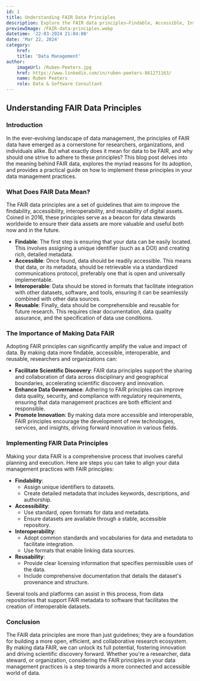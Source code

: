 ```yaml
---
id: 1
title: Understanding FAIR Data Principles
description: Explore the FAIR data principles—Findable, Accessible, Interoperable, Reusable—and their critical role in enhancing data management, fostering innovation, and accelerating scientific discovery in our latest guide for researchers and organizations.
previewImage: /FAIR-data-principles.webp
datetime: '22-03-2024 21:04:00'
date: 'Mar 22, 2024'
category:
    href: 
    title: 'Data Management'
author:
    imageUrl: /Ruben-Peeters.jpg
    href: https://www.linkedin.com/in/ruben-peeters-861271163/
    name: Ruben Peeters
    role: Data & Software Consultant
---
```




## Understanding FAIR Data Principles

### Introduction

In the ever-evolving landscape of data management, the principles of FAIR data have emerged as a cornerstone for researchers, organizations, and individuals alike. But what exactly does it mean for data to be FAIR, and why should one strive to adhere to these principles? This blog post delves into the meaning behind FAIR data, explores the myriad reasons for its adoption, and provides a practical guide on how to implement these principles in your data management practices.

### What Does FAIR Data Mean?

The FAIR data principles are a set of guidelines that aim to improve the findability, accessibility, interoperability, and reusability of digital assets. Coined in 2016, these principles serve as a beacon for data stewards worldwide to ensure their data assets are more valuable and useful both now and in the future.

- **Findable**: The first step is ensuring that your data can be easily located. This involves assigning a unique identifier (such as a DOI) and creating rich, detailed metadata.
- **Accessible**: Once found, data should be readily accessible. This means that data, or its metadata, should be retrievable via a standardized communications protocol, preferably one that is open and universally implementable.
- **Interoperable**: Data should be stored in formats that facilitate integration with other datasets, software, and tools, ensuring it can be seamlessly combined with other data sources.
- **Reusable**: Finally, data should be comprehensible and reusable for future research. This requires clear documentation, data quality assurance, and the specification of data use conditions.

### The Importance of Making Data FAIR

Adopting FAIR principles can significantly amplify the value and impact of data. By making data more findable, accessible, interoperable, and reusable, researchers and organizations can:

- **Facilitate Scientific Discovery**: FAIR data principles support the sharing and collaboration of data across disciplinary and geographical boundaries, accelerating scientific discovery and innovation.
- **Enhance Data Governance**: Adhering to FAIR principles can improve data quality, security, and compliance with regulatory requirements, ensuring that data management practices are both efficient and responsible.
- **Promote Innovation**: By making data more accessible and interoperable, FAIR principles encourage the development of new technologies, services, and insights, driving forward innovation in various fields.

### Implementing FAIR Data Principles

Making your data FAIR is a comprehensive process that involves careful planning and execution. Here are steps you can take to align your data management practices with FAIR principles:

- **Findability**:
  - Assign unique identifiers to datasets.
  - Create detailed metadata that includes keywords, descriptions, and authorship.
- **Accessibility**:
  - Use standard, open formats for data and metadata.
  - Ensure datasets are available through a stable, accessible repository.
- **Interoperability**:
  - Adopt common standards and vocabularies for data and metadata to facilitate integration.
  - Use formats that enable linking data sources.
- **Reusability**:
  - Provide clear licensing information that specifies permissible uses of the data.
  - Include comprehensive documentation that details the dataset's provenance and structure.

Several tools and platforms can assist in this process, from data repositories that support FAIR metadata to software that facilitates the creation of interoperable datasets.

### Conclusion

The FAIR data principles are more than just guidelines; they are a foundation for building a more open, efficient, and collaborative research ecosystem. By making data FAIR, we can unlock its full potential, fostering innovation and driving scientific discovery forward. Whether you're a researcher, data steward, or organization, considering the FAIR principles in your data management practices is a step towards a more connected and accessible world of data.
